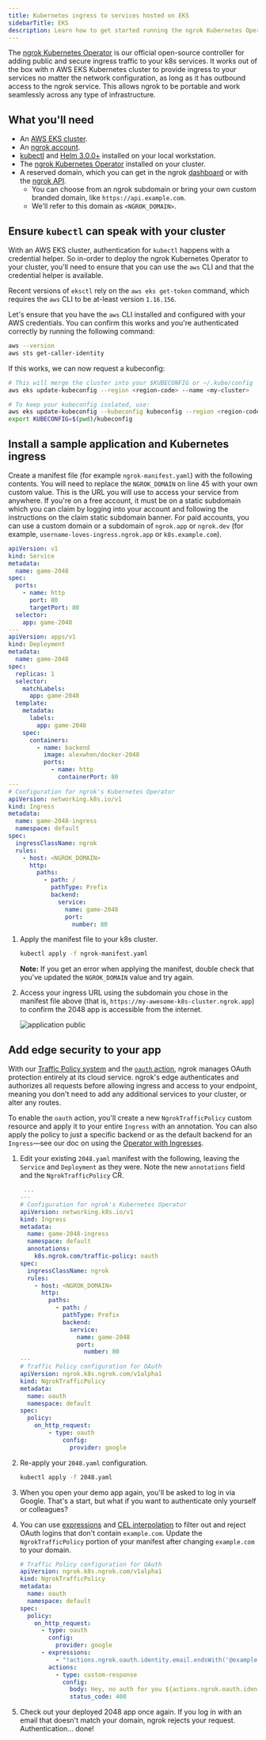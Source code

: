 ```yaml
---
title: Kubernetes ingress to services hosted on EKS
sidebarTitle: EKS
description: Learn how to get started running the ngrok Kubernetes Operator on AWS EKS
---
```


The [ngrok Kubernetes Operator](https://github.com/ngrok/ngrok-operator) is our official open-source controller for adding public and secure ingress traffic to your k8s services. It works out of the box with n AWS EKS Kubernetes cluster to provide ingress to your services no matter the network configuration, as long as it has outbound access to the ngrok service. This allows ngrok to be portable and work seamlessly across any type of infrastructure.

## What you'll need

- An [AWS EKS cluster](https://eksctl.io/usage/creating-and-managing-clusters/).
- An [ngrok account](https://ngrok.com/signup).
- [kubectl](https://kubernetes.io/docs/tasks/tools/install-kubectl/) and [Helm
  3.0.0+](https://helm.sh/docs/intro/install/) installed on your local
  workstation.
- The [ngrok Kubernetes Operator](/k8s/) installed on
  your cluster.
- A reserved domain, which you can get in the ngrok
  [dashboard](https://dashboard.ngrok.com/domains) or with the [ngrok
  API](/api-reference/reserveddomains/list).
  - You can choose from an ngrok subdomain or bring your own custom branded
    domain, like `https://api.example.com`.
  - We'll refer to this domain as `<NGROK_DOMAIN>`.

## Ensure `kubectl` can speak with your cluster 

With an AWS EKS cluster, authentication for `kubectl` happens with a credential helper. So in-order to deploy the ngrok Kubernetes Operator to your cluster, you'll need to ensure that you can use the `aws` CLI and that the credential helper is available.

Recent versions of `eksctl` rely on the `aws eks get-token` command, which requires the `aws` CLI to be at-least version `1.16.156`.

Let's ensure that you have the `aws` CLI installed and configured with your AWS credentials. You can confirm this works and you're authenticated correctly by running the following command:

```bash
aws --version
aws sts get-caller-identity
```

If this works, we can now request a kubeconfig:

```bash
# This will merge the cluster into your $KUBECONFIG or ~/.kube/config
aws eks update-kubeconfig --region <region-code> --name <my-cluster>

# To keep your kubeconfig isolated, use:
aws eks update-kubeconfig --kubeconfig kubeconfig --region <region-code> --name <my-cluster>
export KUBECONFIG=$(pwd)/kubeconfig
```

## Install a sample application and Kubernetes ingress 

Create a manifest file (for example `ngrok-manifest.yaml`) with the following contents. You will need to replace the `NGROK_DOMAIN` on line 45 with your own custom value. This is the URL you will use to access your service from anywhere. If you're on a free account, it must be on a static subdomain which you can claim by logging into your account and following the instructions on the claim static subdomain banner. For paid accounts, you can use a custom domain or a subdomain of `ngrok.app` or `ngrok.dev` (for example, `username-loves-ingress.ngrok.app` or `k8s.example.com`).

```yaml showLineNumbers
apiVersion: v1
kind: Service
metadata:
  name: game-2048
spec:
  ports:
    - name: http
      port: 80
      targetPort: 80
  selector:
    app: game-2048
---
apiVersion: apps/v1
kind: Deployment
metadata:
  name: game-2048
spec:
  replicas: 1
  selector:
    matchLabels:
      app: game-2048
  template:
    metadata:
      labels:
        app: game-2048
    spec:
      containers:
        - name: backend
          image: alexwhen/docker-2048
          ports:
            - name: http
              containerPort: 80
---
# Configuration for ngrok's Kubernetes Operator
apiVersion: networking.k8s.io/v1
kind: Ingress
metadata:
  name: game-2048-ingress
  namespace: default
spec:
  ingressClassName: ngrok
  rules:
    - host: <NGROK_DOMAIN>
      http:
        paths:
          - path: /
            pathType: Prefix
            backend:
              service:
                name: game-2048
                port:
                  number: 80
```

1. Apply the manifest file to your k8s cluster.

   ```bash
   kubectl apply -f ngrok-manifest.yaml
   ```

   **Note:** If you get an error when applying the manifest, double check that you've updated the `NGROK_DOMAIN` value and try again.

1. Access your ingress URL using the subdomain you chose in the manifest file above (that is, `https://my-awesome-k8s-cluster.ngrok.app`) to confirm the 2048 app is accessible from the internet.

   ![application public](/img/howto/kubernetes-operator/k8s-ingress-app-2.png)

## Add edge security to your app 

With our [Traffic Policy system](/traffic-policy/) and the [`oauth`
action](/traffic-policy/actions/oauth), ngrok manages OAuth protection
entirely at its cloud service. ngrok's edge authenticates and authorizes all
requests before allowing ingress and access to your endpoint, meaning you don't
need to add any additional services to your cluster, or alter any routes.

To enable the `oauth` action, you'll create a new `NgrokTrafficPolicy` custom
resource and apply it to your entire `Ingress` with an annotation. You can also
apply the policy to just a specific backend or as the default backend for an
`Ingress`—see our doc on using the [Operator with
Ingresses](/k8s/guides/using-ingresses/#using-ngroktrafficpolicy-with-ingress).

1. Edit your existing `2048.yaml` manifest with the following, leaving the
   `Service` and `Deployment` as they were. Note the new `annotations` field and
   the `NgrokTrafficPolicy` CR.

   ```yaml
    ...
   ---
   # Configuration for ngrok's Kubernetes Operator
   apiVersion: networking.k8s.io/v1
   kind: Ingress
   metadata:
     name: game-2048-ingress
     namespace: default
     annotations:
       k8s.ngrok.com/traffic-policy: oauth
   spec:
     ingressClassName: ngrok
     rules:
       - host: <NGROK_DOMAIN>
         http:
           paths:
             - path: /
               pathType: Prefix
               backend:
                 service:
                   name: game-2048
                   port:
                     number: 80
   ---
   # Traffic Policy configuration for OAuth
   apiVersion: ngrok.k8s.ngrok.com/v1alpha1
   kind: NgrokTrafficPolicy
   metadata:
     name: oauth
     namespace: default
   spec:
     policy:
   	   on_http_request:
   		   - type: oauth
   			   config:
   			     provider: google
   ```

1. Re-apply your `2048.yaml` configuration.

   ```bash
   kubectl apply -f 2048.yaml
   ```

1. When you open your demo app again, you'll be asked to log in via Google.
   That's a start, but what if you want to authenticate only yourself or colleagues?

1. You can use [expressions](/traffic-policy/concepts/expressions) and [CEL
   interpolation](/traffic-policy/concepts/cel-interpolation) to filter out
   and reject OAuth logins that don't contain `example.com`. Update the
   `NgrokTrafficPolicy` portion of your manifest after changing `example.com` to
   your domain.

   ```yaml
   # Traffic Policy configuration for OAuth
   apiVersion: ngrok.k8s.ngrok.com/v1alpha1
   kind: NgrokTrafficPolicy
   metadata:
     name: oauth
     namespace: default
   spec:
     policy:
       on_http_request:
         - type: oauth
           config:
             provider: google
         - expressions:
             - "!actions.ngrok.oauth.identity.email.endsWith('@example.com')"
           actions:
             - type: custom-response
               config:
                 body: Hey, no auth for you ${actions.ngrok.oauth.identity.name}!
                 status_code: 400
   ```

1. Check out your deployed 2048 app once again. If you log in with an email that
   doesn't match your domain, ngrok rejects your request. Authentication... done!
